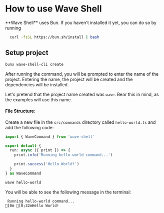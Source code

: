 # How to use Wave Shell


<Callout type="info">
  **Wave Shell** uses Bun. If you haven't installed it yet, you can do so by running

  ```bash copy
    curl -fsSL https://bun.sh/install | bash
  ```
</Callout>

## Setup project

```sh copy
bunx wave-shell-cli create
```

After running the command, you will be prompted to enter the name of the project. Entering the name, the project will be created and the dependencies will be installed.

Let's pretend that the project name created was `wave`. Bear this in mind, as the examples will use this name.


#### File Structure:
<GettingStartedFileTree />

Create a new file in the `src/commands` directory called `hello-world.ts` and add the following code:

```ts filename="src/commands/hello-world.ts" copy
import { WaveCommand } from 'wave-shell'

export default {
  run: async ({ print }) => {
    print.info('Running hello-world command...')

    print.success('Hello World!')
  }
} as WaveCommand
```


```sh copy
wave hello-world
```

You will be able to see the following message in the terminal:

```ansi
 Running hello-world command...
[0m [0;32mHello World!
```